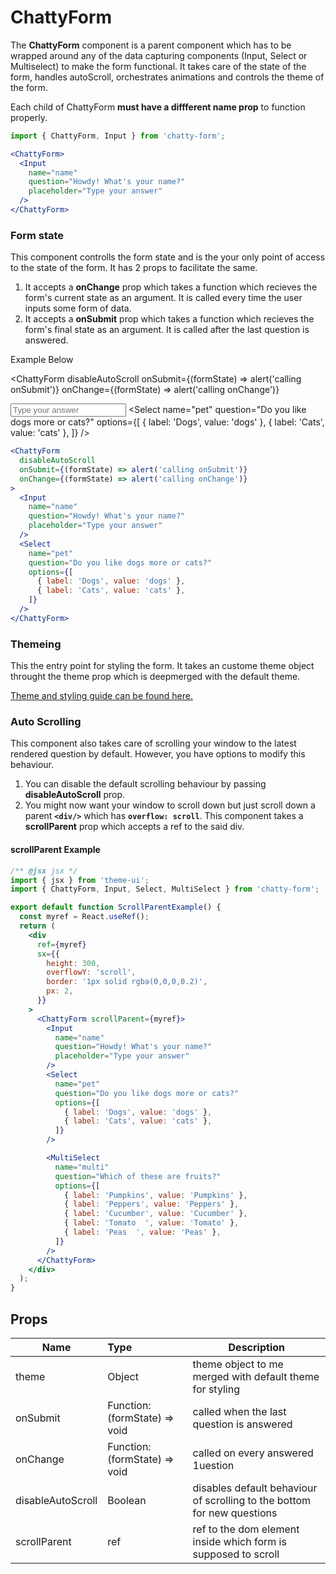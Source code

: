 

# ChattyForm

The **ChattyForm** component is a parent component which has to be wrapped around any of the data capturing components (Input, Select or Multiselect) to make the form functional. It takes care of the state of the form, handles autoScroll, orchestrates animations and controls the theme of the form.

Each child of ChattyForm **must have a diffferent name prop** to function properly.

```js
import { ChattyForm, Input } from 'chatty-form';
```

```.jsx
<ChattyForm>
  <Input
    name="name"
    question="Howdy! What's your name?"
    placeholder="Type your answer"
  />
</ChattyForm>
```

### Form state

This component controlls the form state and is the your only point of access to the state of the form. It has 2 props to facilitate the same.

1. It accepts a **onChange** prop which takes a function which recieves the form's current state as an argument. It is called every time the user inputs some form of data.
2. It accepts a **onSubmit** prop which takes a function which recieves the form's final state as an argument. It is called after the last question is answered.

Example Below

<ChattyForm
  disableAutoScroll
  onSubmit={(formState) => alert('calling onSubmit')}
  onChange={(formState) => alert('calling onChange')}
>
  <Input
    name="name"
    question="Howdy! What's your name?"
    placeholder="Type your answer"
  />
  <Select
    name="pet"
    question="Do you like dogs more or cats?"
    options={[
      { label: 'Dogs', value: 'dogs' },
      { label: 'Cats', value: 'cats' },
    ]}
  />
</ChattyForm>

```jsx
<ChattyForm
  disableAutoScroll
  onSubmit={(formState) => alert('calling onSubmit')}
  onChange={(formState) => alert('calling onChange')}
>
  <Input
    name="name"
    question="Howdy! What's your name?"
    placeholder="Type your answer"
  />
  <Select
    name="pet"
    question="Do you like dogs more or cats?"
    options={[
      { label: 'Dogs', value: 'dogs' },
      { label: 'Cats', value: 'cats' },
    ]}
  />
</ChattyForm>
```

### Themeing

This the entry point for styling the form. It takes an custome theme object throught the theme prop which is deepmerged with the default theme.

[Theme and styling guide can be found here.](/docs/styling)

### Auto Scrolling

This component also takes care of scrolling your window to the latest rendered question by default.
However, you have options to modify this behaviour.

1. You can disable the default scrolling behaviour by passing **disableAutoScroll** prop.
2. You might now want your window to scroll down but just scroll down a parent **`<div/>`** which has **`overflow: scroll`**. This component takes a **scrollParent** prop which accepts a ref to the said div.

#### scrollParent Example

<ScrollParentExample />

```jsx
/** @jsx jsx */
import { jsx } from 'theme-ui';
import { ChattyForm, Input, Select, MultiSelect } from 'chatty-form';

export default function ScrollParentExample() {
  const myref = React.useRef();
  return (
    <div
      ref={myref}
      sx={{
        height: 300,
        overflowY: 'scroll',
        border: '1px solid rgba(0,0,0,0.2)',
        px: 2,
      }}
    >
      <ChattyForm scrollParent={myref}>
        <Input
          name="name"
          question="Howdy! What's your name?"
          placeholder="Type your answer"
        />
        <Select
          name="pet"
          question="Do you like dogs more or cats?"
          options={[
            { label: 'Dogs', value: 'dogs' },
            { label: 'Cats', value: 'cats' },
          ]}
        />

        <MultiSelect
          name="multi"
          question="Which of these are fruits?"
          options={[
            { label: 'Pumpkins', value: 'Pumpkins' },
            { label: 'Peppers', value: 'Peppers' },
            { label: 'Cucumber', value: 'Cucumber' },
            { label: 'Tomato  ', value: 'Tomato' },
            { label: 'Peas  ', value: 'Peas' },
          ]}
        />
      </ChattyForm>
    </div>
  );
}
```

## Props

| Name              | Type                          | Description                                                             |
| ----------------- | :---------------------------- | ----------------------------------------------------------------------- |
| theme             | Object                        | theme object to me merged with default theme for styling                |
| onSubmit          | Function: (formState) => void | called when the last question is answered                               |
| onChange          | Function: (formState) => void | called on every answered 1uestion                                       |
| disableAutoScroll | Boolean                       | disables default behaviour of scrolling to the bottom for new questions |
| scrollParent      | ref                           | ref to the dom element inside which form is supposed to scroll          |
